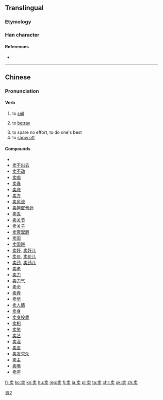 {{also|賣|売}}
==Translingual==
{{ja-forms|[[売]]|卖|[[賣]]}}

[[Category:CJKV characters simplified differently in Japan and China|賣2]]

===Etymology===
{{Han simp|賣|f=買|t=买}}

===Han character===
{{Han char|rn=24|rad=十|as=06|sn=8|four=|canj=十弓卜大 (JNYK)|ids=⿳[[十]][[乛]][[头]]}}

====References====
* {{Han ref|kx=0157.041|hdz=10065.010|uh=5356|ud=21334}}


----

==Chinese==
{{zh-hanzi-box|[[卖]]|[[賣]]}}

===Pronunciation===
{{zh-pron
|m=mài
|c=maai6
|h=pfs=mai
|mn=māi/bē/bōe
|w=3ma
|ma=y
|cat=v
}}

====Verb====
{{zh-verb}}

# {{context|Beginning Mandarin|transitive|intransitive|lang=zh|sort=mai4}} to [[sell]]
#: {{zh-usex|他们 在 集市 卖 蔬菜 和 鸡蛋。|They sell vegetables and eggs in the marketplace.|link=yes}}
#: {{zh-usex|这 本 书 不 卖。|This book is not for sale|link=yes}}
# to [[betray]]
#: {{zh-usex|出卖|to betray|link=y}}
#: {{zh-usex|卖友求荣|to betray someone to obtain promotion|link=y}}
# to spare no effort, to do one's best
# to [[show off]]
#: {{zh-usex|卖弄|to show off|link=y}}
#: {{zh-usex|卖功|to show off one's merit|link=y}}

====Compounds====
{{rel-top}}
* {{zh-l|出卖}}
* [[卖不出去]]
* [[卖不动]]
* [[卖唱]]
* [[卖春]]
* [[卖底]]
* [[卖方]]
* [[卖风流]]
* [[卖狗皮膏药]]
* [[卖乖]]
* [[卖关节]]
* [[卖关子]]
* [[卖官鬻爵]]
* [[卖国]]
* [[卖国贼]]
* [[卖好]], [[卖好儿]]
* [[卖价]], [[卖价儿]]
* [[卖劲]], [[卖劲儿]]
* [[卖老]]
* [[卖力]]
* [[卖力气]]
* [[卖命]]
* [[卖弄]]
* [[卖俏]]
* [[卖人情]]
* [[卖身]]
* [[卖身投靠]]
* [[卖相]]
* [[卖笑]]
* [[卖艺]]
* [[卖淫]]
* [[卖友]]
* [[卖友求荣]]
* [[卖主]]
* [[卖嘴]]
* [[卖座]]
{{rel-bottom}}

[[fr:卖]]
[[ko:卖]]
[[kn:卖]]
[[hu:卖]]
[[mg:卖]]
[[fj:卖]]
[[ja:卖]]
[[pl:卖]]
[[ta:卖]]
[[chr:卖]]
[[uk:卖]]
[[zh:卖]]
